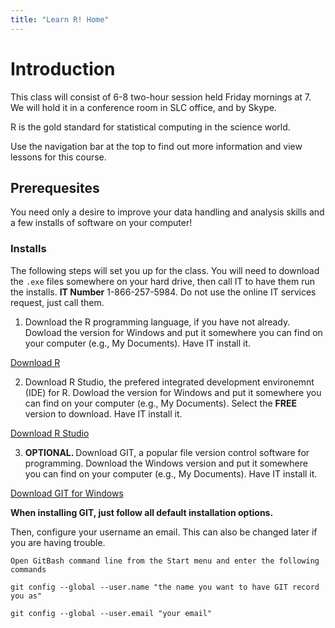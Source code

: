 ```yaml
---
title: "Learn R! Home"
---
```


# Introduction
This class will consist of 6-8 two-hour session held Friday mornings at 7. We will hold it in a conference room in SLC office, and by Skype.

R is the gold standard for statistical computing in the science world.

Use the navigation bar at the top to find out more information and view lessons for this course.


## Prerequesites
You need only a desire to improve your data handling and analysis skills and a few installs of software on your computer!

### Installs
The following steps will set you up for the class. You will need to download the `.exe` files somewhere on your hard drive, then call IT to have them run the installs. **IT Number** 1-866-257-5984. Do not use the online IT services request, just call them.


1. Download the R programming language, if you have not already. Dowload the version for Windows and put it somewhere  you can find on your computer (e.g., My Documents). Have IT install it.

[Download R](https://cran.r-project.org/bin/windows/base/old/3.4.4/){target="_blank"}

2. Download R Studio, the prefered integrated development environemnt (IDE) for R. Dowload the version for Windows and put it somewhere  you can find on your computer (e.g., My Documents). Select the **FREE** version to download. Have IT install it.

[Download R Studio](https://www.rstudio.com/products/rstudio/download/){target="_blank"}


3. **OPTIONAL.  **Download GIT, a popular file version control software for programming. Download the Windows version and put it somewhere  you can find on your computer (e.g., My Documents). Have IT install it.

[Download GIT for Windows](https://git-scm.com/downloads){target="_blank"}

**When installing GIT, just follow all default installation options.**

Then, configure your username an email. This can also be changed later if you are having trouble.

`Open GitBash command line from the Start menu and enter the following commands`

`git config --global --user.name "the name you want to have GIT record you as"`

`git config --global --user.email "your email"`